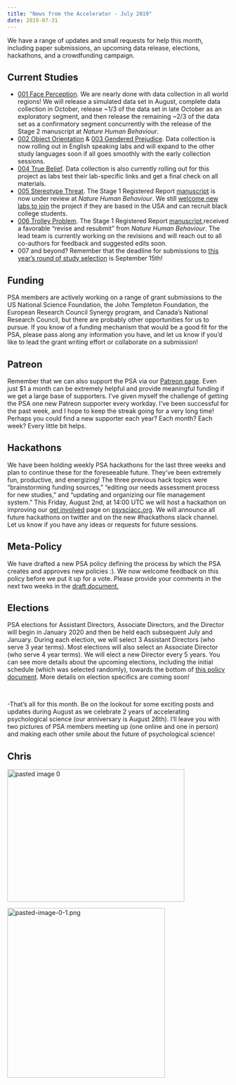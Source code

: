 ```yaml
---
title: "News from the Accelerator - July 2019"
date: 2019-07-31
---
```


We have a range of updates and small requests for help this month, including paper submissions, an upcoming data release, elections, hackathons, and a crowdfunding campaign.
<h2 class="entry-title"><strong>Current Studies</strong></h2>
<ul>
	<li><a href="https://psysciacc.org/001-face-perception/" target="_blank" rel="noopener">001 Face Perception</a>. We are nearly done with data collection in all world regions! We will release a simulated data set in August, complete data collection in October, release ~1/3 of the data set in late October as an exploratory segment, and then release the remaining ~2/3 of the data set as a confirmatory segment concurrently with the release of the Stage 2 manuscript at <em>Nature Human Behaviour</em>.</li>
	<li><a href="https://psysciacc.org/002-object-orientation/" target="_blank" rel="noopener">002 Object Orientation</a> &amp; <a href="https://psysciacc.org/003-gendered-prejudice/" target="_blank" rel="noopener">003 Gendered Prejudice</a>. Data collection is now rolling out in English speaking labs and will expand to the other study languages soon if all goes smoothly with the early collection sessions.</li>
	<li><a href="https://psysciacc.org/004-true-belief/" target="_blank" rel="noopener">004 True Belief</a>. Data collection is also currently rolling out for this project as labs test their lab-specific links and get a final check on all materials.</li>
	<li><a href="https://psysciacc.org/005-stereotype-threat/" target="_blank" rel="noopener">005 Stereotype Threat</a>. The Stage 1 Registered Report <a href="https://psyarxiv.com/6hju9" target="_blank" rel="noopener">manuscript</a> is now under review at <em>Nature Human Behaviour</em>. We still <a href="https://docs.google.com/forms/d/e/1FAIpQLScMFuuVepTdSC5Bnwh5nYyRqbYKOF7l3u5pfhBG0IlOHhIffw/viewform" target="_blank" rel="noopener">welcome new labs to join</a> the project if they are based in the USA and can recruit black college students.</li>
	<li><a href="https://psysciacc.org/006-trolley-problem/" target="_blank" rel="noopener">006 Trolley Problem</a>. The Stage 1 Registered Report <a href="https://psyarxiv.com/9uaqm/" target="_blank" rel="noopener">manuscript </a>received a favorable "revise and resubmit" from <em>Nature Human Behaviour</em>. The lead team is currently working on the revisions and will reach out to all co-authors for feedback and suggested edits soon.</li>
	<li><span style="font-weight:400;">007 and beyond? Remember that the deadline for submissions to <a href="https://psysciacc.org/2019/06/15/the-psychological-science-accelerator-calls-for-study-submissions/" target="_blank" rel="noopener">this year’s round of study selection</a> is September 15th!</span></li>
</ul>
<h2><strong>Funding</strong></h2>
<span style="font-weight:400;">PSA members are actively working on a range of grant submissions to the US National Science Foundation, the John Templeton Foundation, the European Research Council Synergy program, and Canada's National Research Council, but there are probably other opportunities for us to pursue. If you know of a funding mechanism that would be a good fit for the PSA, please pass along any information you have, and let us know if you’d like to lead the grant writing effort or collaborate on a submission!</span>
<h2><strong>Patreon</strong></h2>
<span style="font-weight:400;">Remember that we can also support the PSA via our <a href="https://www.patreon.com/psysciacc" target="_blank" rel="noopener">Patreon page</a>. Even just $1 a month can be extremely helpful and provide meaningful funding if we get a large base of supporters. I’ve given myself the challenge of getting the PSA one new Patreon supporter every workday. I’ve been successful for the past week, and I hope to keep the streak going for a very long time! Perhaps you could find a new supporter each year? Each month? Each week? Every little bit helps.</span>
<h2><strong>Hackathons</strong></h2>
We have been holding weekly PSA hackathons for the last three weeks and plan to continue these for the foreseeable future. They've been extremely fun, productive, and energizing! The three previous hack topics were "brainstorming funding sources," "editing our needs assessment process for new studies," and "updating and organizing our file management system." This Friday, August 2nd, at 14:00 UTC we will host a hackathon on improving our <a href="https://psysciacc.org/get-involved/" target="_blank" rel="noopener">get involved</a> page on <a href="https://psysciacc.org/" target="_blank" rel="noopener">psysciacc.org</a>. We will announce all future hackathons on twitter and on the new #hackathons slack channel. Let us know if you have any ideas or requests for future sessions.
<h2><strong>Meta-Policy</strong></h2>
We have drafted a new PSA policy defining the process by which the PSA creates and approves new policies :). We now welcome feedback on this policy before we put it up for a vote. Please provide your comments in the next two weeks in the <a href="https://docs.google.com/document/d/14D6GrE4i7FJejq_BUZ9DPC2bQfCb2PztdEB63QldOow/edit" target="_blank" rel="noopener">draft document.</a>
<h2><strong>Elections</strong></h2>
PSA elections for Assistant Directors, Associate Directors, and the Director will begin in January 2020 and then be held each subsequent July and January. During each election, we will select 3 Assistant Directors (who serve 3 year terms). Most elections will also select an Associate Director (who serve 4 year terms). We will elect a new Director every 5 years. You can see more details about the upcoming elections, including the initial schedule (which was selected randomly), towards the bottom of <a href="https://docs.google.com/document/d/1aXjXwouFc6wvcyy7IFmEKGL0j2yxzYukyI_YFf6sZtM/edit" target="_blank" rel="noopener">this policy document</a>. More details on election specifics are coming soon!

&nbsp;

<span style="font-weight:400;">-That’s all for this month. Be on the lookout for some exciting posts and updates during August as we celebrate 2 years of accelerating psychological science (our anniversary is August 26th). I’ll leave you with two pictures of PSA members meeting up (one online and one in person) and making each other smile about the future of psychological science!</span>
<h2><strong>Chris</strong></h2>
<img class="alignnone  wp-image-492" src="https://psysciacc.org/wp-content/uploads/2019/07/pasted-image-0.png" alt="pasted image 0" width="403" height="302" />

<img class="alignnone  wp-image-493" src="https://psysciacc.org/wp-content/uploads/2019/07/pasted-image-0-1-e1564585996989.png" alt="pasted-image-0-1.png" width="359" height="387" />
